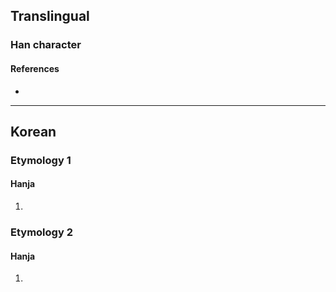{{character info}}
==Translingual==

===Han character===
{{Han char|rn=5|rad=乙|as=07|sn=8|four=53717|canj=IBN|ids=⿱甫乙}}

====References====
* {{Han ref|kx=0084.201|dj=0171.260|hdz=10054.021|uh=4E76|ud=20086}}

----

==Korean==

===Etymology 1===

====Hanja====
{{ko-hanja|음역자|볼}}

# {{rfdef|ko}}
#: {{uxi|ko|'''乶'''音島里 ('''볼'''음도리)|tr=[[w:ko:볼음도리|'''Bor'''eumdo-ri]]|an administrative division of [[w:Ganghwa-gun|Ganghwa-gun]], South Korea}}

===Etymology 2===

====Hanja====
{{ko-hanja|[[땅]] [[이름]]|폴}}

# {{rfdef|ko}}
